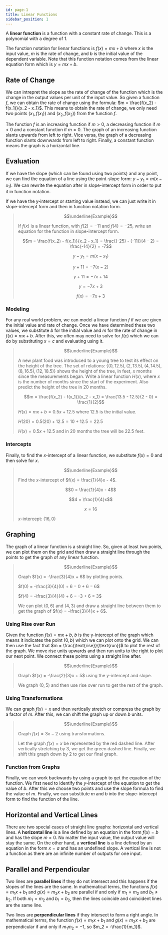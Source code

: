 ```yaml
---
id: page-1
title: Linear Functions
sidebar_position: 1
---
```




A **linear function** is a function with a constant rate of change. This is a polynomial with a degree of $1$.

The function notation for lienar functions is $f(x) = mx + b$ where $x$ is the input value, $m$ is the rate of change, and $b$ is the initial value of the dependent variable. Note that this function notation comes from the linear equation form which is $y = mx + b$.

## Rate of Change

We can intrepret the slope as the rate of change of the function which is the change in the output values per unit of the input value. So given a function $f$, we can obtain the rate of change using the formula: $m = \frac{f(x_2) - f(x_1)}{x_2 - x_1}$. This means to obtain the rate of change, we only need two points $(x_1, f(x_1))$ and $(x_2, f(x_2))$ from the function $f$.

The function $f$ is an increasing function if $m > 0$, a decreasing function if $m < 0$ and a constant function if $m = 0$. The graph of an increasing function slants upwards from left to right. Vice versa, the graph of a decreasing function slants downwards from left to right. Finally, a constant function means the graph is a horizontal line.

## Evaluation

If we have the slope (which can be found using two points) and any point, we can find the equation of a line using the point-slope form: $y - y_1 = m(x - x_1)$. We can rewrite the equation after in slope-intercept form in order to put it in function notation.

If we have the y-intercept or starting value instead, we can just write it in slope-intercept form and then in function notation form.

> $$\underline{Example}$$
>
> If $f(x)$ is a linear function, with $f(2) = -11$ and $f(4) = -25$, write an equation for the function in slope-intercept form.
>
> $$m = \frac{f(x_2) - f(x_1)}{x_2 - x_1} = \frac{(-25) - (-11)}{4 - 2} = \frac{-14}{2} = -7$$
>
> $$y - y_1 = m(x - x_1)$$
>
> $$y + 11 = -7(x - 2)$$
>
> $$y + 11 = -7x + 14$$
>
> $$y = -7x + 3$$
>
> $$f(x) = -7x + 3$$

### Modeling

For any real world problem, we can model a linear function $f$ if we are given the initial value and rate of change. Once we have determined these two values, we substitute $b$ for the initial value and $m$ for the rate of change in $f(x) = mx + b$. After this, we often may need to solve for $f(c)$ which we can do by substituting $x = c$ and evaluating using it.

> $$\underline{Example}$$
>
> A new plant food was introduced to a young tree to test its effect on the height of the tree. The set of relations: $\{(0, 12.5), (2, 13.5), (4, 14.5), (8, 16.5), (12, 18.5)\}$ shows the height of the tree, in feet, $x$ months since the measurements began. Write a linear function $H(x)$, where $x$ is the number of months since the start of the experiment. Also predict the height of the tree in $20$ months.
>
> $$m = \frac{f(x_2) - f(x_1)}{x_2 - x_1} = \frac{13.5 - 12.5}{2 - 0} = \frac{1}{2}$$
>
> $H(x) = mx + b = 0.5x + 12.5$ where $12.5$ is the initial value.
>
> $H(20) = 0.5(20) + 12.5 = 10 + 12.5 = 22.5$
>
> $H(x) = 0.5x + 12.5$ and in $20$ months the tree will be $22.5$ feet.

### Intercepts

Finally, to find the $x$-intercept of a linear function, we substitute $f(x) = 0$ and then solve for $x$.

> $$\underline{Example}$$
>
> Find the $x$-intercept of $f(x) = \frac{1}{4}x - 4$.
>
> $$0 = \frac{1}{4}x - 4$$
>
> $$4 = \frac{1}{4}x$$
>
> $$x = 16$$
>
> $x$-intercept: $(16, 0)$

## Graphing

The graph of a linear function is a straight line. So, given at least two points, we can plot them on the grid and then draw a straight line through the points to get the graph of any linear function.

> $$\underline{Example}$$
>
> Graph $f(x) = -\frac{3}{4}x + 6$ by plotting points.
>
> $f(0) = -\frac{3}{4}(0) + 6 = 0 + 6 = 6$
>
> $f(4) = -\frac{3}{4}(4) + 6 = -3 + 6 = 3$
>
> We can plot $(0, 6)$ and $(4, 3)$ and draw a straight line between them to get the graph of $f(x) = -\frac{3}{4}x + 6$.
>
> <Fig src={alg1} caption='Graph of f(x)' num={1}/>

### Using Rise over Run

Given the function $f(x) = mx + b$,  $b$ is the y-intercept of the graph which means it indicates the point $(0, b)$ which we can plot onto the grid. We can then use the fact that $m = \frac{\text{rise}}{\text{run}}$ to plot the rest of the graph. We move $\text{rise}$ units upwards and then $\text{run}$ units to the right to plot our next point. We connect these points using a straight line after.

> $$\underline{Example}$$
>
> Graph $f(x) = -\frac{2}{3}x + 5$ using the $y$-intercept and slope.
>
> We graph $(0, 5)$ and then use rise over run to get the rest of the graph.
>
> <Fig src={alg2} caption='Graph of f(x)' num={2}/>

### Using Transformations

We can graph $f(x) = x$ and then vertically stretch or compress the graph by a factor of $m$. After this, we can shift the graph up or down $b$ units.

> $$\underline{Example}$$
>
> Graph $f(x) = 3x - 2$ using transformations.
>
> Let the graph $f(x) = x$ be represented by the red dashed line. After vertically stretching by $3$, we get the green dashed line. Finally, we shift this graph down by $2$ to get our final graph.
>
> <Fig src={alg3} caption='Graph of f(x)' num={3}/>

### Function from Graphs

Finally, we can work backwards by using a graph to get the equation of the function. We first need to identify the $y$-intercept of the equation to get the value of $b$. After this we choose two points and use the slope formula to find the value of $m$. Finally, we can substitute $m$ and $b$ into the slope-intercept form to find the function of the line.

## Horizontal and Vertical Lines

There are two special cases of straight line graphs: horizontal and vertical lines. A **horizontal line** is a line defined by an equation in the form $f(x) = b$ and has the slope $m = 0$. No matter the input value, the output value will stay the same. On the other hand, a **vertical line** is a line defined by an equation in the form $x = a$ and has an undefined slope. A vertical line is not a function as there are an infinite number of outputs for one input.

## Parallel and Perpendicular

Two lines are **parallel lines** if they do not intersect and this happens if the slopes of the lines are the same. In mathematical terms, the functions $f(x) = m_1x + b_1$ and $g(x) = m_2x+b_2$ are parallel if and only if $m_1 = m_2$ and $b_1 \neq b_2$. If both $m_1 = m_2$ and $b_1 = b_2$, then the lines coincide and coincident lines are the same line.

Two lines are **perpendicular lines** if they intersect to form a right angle. In mathematical terms, the function $f(x) = m_1x + b_1$ and $g(x) = m_2x + b_2$ are perpendicular if and only if $m_1m_2 = -1$, so $m_2 = -\frac{1}{m_1}$.

<Fig src={alg4} caption='Parallel and Perpendicular Lines' num={4}/>